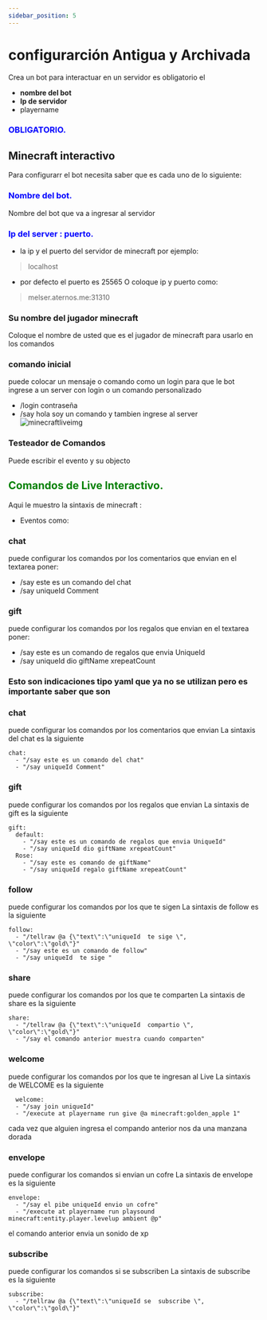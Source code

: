 ```yaml
---
sidebar_position: 5
---
```

# configurarción Antigua y Archivada
Crea un bot para interactuar en un servidor
es obligatorio el
- **nombre del bot** 
- **Ip de servidor**
- playername
### <font color="blue">OBLIGATORIO.</font>
## Minecraft interactivo
Para configurarr el bot necesita saber que es cada uno de lo siguiente:
### <font color="blue">Nombre del bot.</font>
Nombre del bot que va a ingresar al servidor
### <font color="blue">Ip del server : puerto.</font>
- la ip y el puerto del servidor de minecraft por ejemplo:
> localhost
- por defecto el puerto es 25565 O coloque ip y puerto como: 
> melser.aternos.me:31310
### Su nombre del jugador minecraft
Coloque el nombre de usted que es el jugador de minecraft para usarlo en los comandos
### comando inicial
puede colocar un mensaje o comando como un login para que le bot ingrese a un server con login o un comando personalizado 
- /login contraseña
- /say hola soy un comando y tambien ingrese al server
![minecraftliveimg](minecraftlive.png)
### Testeador de Comandos
Puede escribir el evento y su objecto
## <font color="Green">Comandos de Live Interactivo.</font>
Aqui le muestro la sintaxis de minecraft :
- Eventos como:
### chat
puede configurar los comandos por los comentarios que envian
en el textarea poner:
- /say este es un comando del chat
- /say uniqueId Comment
### gift
puede configurar los comandos por los regalos que envian
en el textarea poner:
- /say este es un comando de regalos que envia UniqueId
- /say uniqueId dio giftName xrepeatCount

### Esto son indicaciones tipo yaml que ya no se utilizan pero es importante saber que son
### chat 
puede configurar los comandos por los comentarios que envian
La sintaxis del chat es la siguiente
```
chat:
  - "/say este es un comando del chat"
  - "/say uniqueId Comment"
  ```
### gift 
puede configurar los comandos por los regalos que envian
La sintaxis de gift es la siguiente
```
gift:
  default:
    - "/say este es un comando de regalos que envia UniqueId"
    - "/say uniqueId dio giftName xrepeatCount"
  Rose:
    - "/say este es comando de giftName"
    - "/say uniqueId regalo giftName xrepeatCount"
  ```
### follow 
puede configurar los comandos por los que te sigen
La sintaxis de follow es la siguiente
```
follow:
  - "/tellraw @a {\"text\":\"uniqueId  te sige \", \"color\":\"gold\"}"
  - "/say este es un comando de follow"
  - "/say uniqueId  te sige "
  ```
### share
puede configurar los comandos por los que te comparten
La sintaxis de share es la siguiente
```
share:
  - "/tellraw @a {\"text\":\"uniqueId  compartio \", \"color\":\"gold\"}"
  - "/say el comando anterior muestra cuando comparten"
  ```
### welcome
puede configurar los comandos por los que te ingresan al Live
La sintaxis de WELCOME es la siguiente
```
  welcome:
  - "/say join uniqueId"
  - "/execute at playername run give @a minecraft:golden_apple 1"
  ```
cada vez que alguien ingresa el compando anterior nos da una manzana dorada
### envelope
puede configurar los comandos si envian un cofre
La sintaxis de envelope es la siguiente
```
envelope:
  - "/say el pibe uniqueId envio un cofre"
  - "/execute at playername run playsound minecraft:entity.player.levelup ambient @p"
```
el comando anterior envia un sonido de xp
### subscribe
puede configurar los comandos si se subscriben
La sintaxis de subscribe es la siguiente
```
subscribe:
  - "/tellraw @a {\"text\":\"uniqueId se  subscribe \", \"color\":\"gold\"}"
  ```
